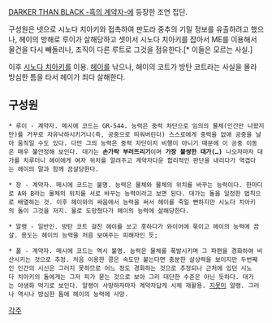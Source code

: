 [[DARKER THAN BLACK -흑의 계약자-]]에 등장한 조연 집단.

구성원은 넷으로 시노다 치아키와 접촉하여 판도라 중추의 기밀 정보를 유출하려고 했으나, 헤이의 방해로 루이가 살해당하고 셋이서 시노다 치아키를 잡아서 ME를 이용해서 물건을 다시 빼돌리나, 조직이 다른 루트로 그것을 점유한다.[* 이들은 모르는 사실.]

이후 [[시노다 치아키]]를 이용. [[헤이]]를 낚으나, 헤이의 코트가 방탄 코트라는 사실을 몰라 방심한 틈을 타서 헤이가 죄다 살해한다.

== 구성원 ==

 * 루이 - 계약자. 메시에 코드는 GR-544. 능력은 중력 차단으로 임의의 물체(인간만 나왔지만)를 거꾸로 자유낙하시키거나(즉, 공중으로 띄워버린다) 스스로에게 중력을 없애 공중을 날아 움직일 수도 있다. 다만 그의 능력은 중력 차단이지 비행이 아니기 때문에 이 공중 이동은 매우 불안정해 보인다. 대가는 '''손가락 부러뜨리기'''이며 '''가장 불쌍한 대가(…)''' 나오자마자 대가를 치루더니 헤이에게 여자 위치를 알려주고 계약자다운 합리적인 판단을 내리다가 역겹다는 헤이의 말과 함께 끔살당한다.

 * 장 - 계약자. 메시에 코드는 불명. 능력은 물체와 물체의 위치를 바꾸는 능력이다. 한마디로 A와 B라는 물체의 위치를 서로 바꾸는 능력이라고 보면 된다. 대가는 돌을 일정한 법칙으로 배열하는 것. 이후 헤이와의 싸움에서 능력을 써서 헤이를 죽일 뻔하지만 시노다 치아키의 돌이 그것을 저지. 물로 도망쳤다가 헤이의 능력에 살해당한다.

 * 알랭 - 일반인. 방탄 코트 걸친 헤이를 쏘고 훗하다가 와이어에 묶이고 헤이의 능력에 끔살. 용도는 헤이의 능력을 처음 보여주는 피해자인 듯;

 * 폴 - 계약자. 메시에 코드는 역시 불명. 능력은 물체를 폭발시키며 그 파편을 경화하여 비산시키는 것으로 추정. 처음 이용한 콩은 속도만 붙는다면 충분한 살상력을 보이지만 두번째인 인간의 시신은 그러지 못하므로 어느 정도 경화하는 것으로 추정되나 근처에 있던 시노다 치아키의 돌에게는 그저 피가 묻는 것으로 보아 그리 대단한 수준은 아닌 듯하다. 대가는 야생화 먹기로 보인다. 알랭이 사망하자마자 계약자답게 시체 재활용. [[지못미]] 알랭. 그러나 역시나 방심한 틈에 헤이의 능력에 사망.

[[각주]]
